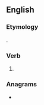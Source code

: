 {{also|hit test}}
==English==

===Etymology===
{{suffix|hit|est|lang=en}}.

===Verb===
{{head|en|verb form}}

# {{en-archaic second-person singular of|hit|lang=en}}

===Anagrams===
* {{anagrams|en|sitteth|tettish}}